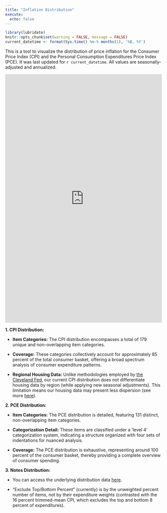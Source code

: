 ```yaml
---
title: "Inflation Distribution"
execute:
  echo: false
---
```


```r
library(lubridate)
knitr::opts_chunk$set(warning = FALSE, message = FALSE)
current_datetime <- format(Sys.time() %m-% months(1), '%B, %Y')
```

This is a tool to visualize the distribution of price inflation for the Consumer Price Index (CPI) and the Personal Consumption Expenditures Price Index (PCE). It was last updated for `r current_datetime`. All values are seasonally-adjusted and annualized.

```{=html}
 <iframe id="example1" src="https://mtkonczal.shinyapps.io/inflation_distribution/" style="border: none; width: 100%; height: 800px" frameborder="0"></iframe>
```
**1. CPI Distribution:**

-   **Item Categories:** The CPI distribution encompasses a total of 179 unique and non-overlapping item categories.

-   **Coverage:** These categories collectively account for approximately 85 percent of the total consumer basket, offering a broad spectrum analysis of consumer expenditure patterns.

-   **Regional Housing Data:** Unlike methodologies employed by [the Cleveland Fed](https://www.clevelandfed.org/indicators-and-data/median-cpi), our current CPI distribution does not differentiate housing data by region (while applying new seasonal adjustments). This limitation means our housing data may present less dispersion (see more [here](https://www.clevelandfed.org/-/media/project/clevelandfedtenant/clevelandfedsite/indicators-and-data/median-cpi/revisions-to-mcpi-and-trimmed-mean-2007.pdf)).

**2. PCE Distribution:**

-   **Item Categories:** The PCE distribution is detailed, featuring 131 distinct, non-overlapping item categories.

-   **Categorization Detail:** These items are classified under a 'level 4' categorization system, indicating a structure organized with four sets of indentations for nuanced analysis.

-   **Coverage:** The PCE distribution is exhaustive, representing around 100 percent of the consumer basket, thereby providing a complete overview of consumer spending.


**3. Notes Distribution:**

- You can access the underlying distribution data [here](https://github.com/mtkonczal/BLS-CPI-Inflation-Analysis/blob/main/data/shiny_density_test.csv).

- "Exclude Top/Bottom Percent" (currently) is by the unweighted percent number of items, not by their expenditure weights (contrasted with the 16 percent trimmed-mean CPI, which excludes the top and bottom 8 percent of expenditures).